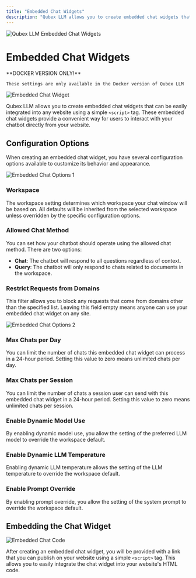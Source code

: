 ```yaml
---
title: "Embedded Chat Widgets"
description: "Qubex LLM allows you to create embedded chat widgets that can be easily integrated into any website"
---
```



<Image
  src="/images/features/chat-widgets/header-image.png"
  height={1080}
  width={1920}
  quality={100}
  alt="Qubex LLM Embedded Chat Widgets"
/>

# Embedded Chat Widgets

<Callout type="info" emoji="️💡">
  **DOCKER VERSION ONLY!**

    These settings are only available in the Docker version of Qubex LLM

</Callout>

<Image
  src="/images/features/chat-widgets/chat-widget.png"
  height={1080}
  width={1920}
  quality={100}
  alt="Embedded Chat Widget"
/>

Qubex LLM allows you to create embedded chat widgets that can be easily integrated into any website using a simple `<script>` tag. These embedded chat widgets provide a convenient way for users to interact with your chatbot directly from your website.

## Configuration Options

When creating an embedded chat widget, you have several configuration options available to customize its behavior and appearance.

<Image
  src="/images/features/chat-widgets/configuration-options.png"
  height={1080}
  width={1920}
  quality={100}
  alt="Embedded Chat Options 1"
/>

### Workspace

The workspace setting determines which workspace your chat window will be based on. All defaults will be inherited from the selected workspace unless overridden by the specific configuration options.

### Allowed Chat Method

You can set how your chatbot should operate using the allowed chat method. There are two options:

- **Chat**: The chatbot will respond to all questions regardless of context.
- **Query**: The chatbot will only respond to chats related to documents in the workspace.

### Restrict Requests from Domains

This filter allows you to block any requests that come from domains other than the specified list. Leaving this field empty means anyone can use your embedded chat widget on any site.

<Image
  src="/images/features/chat-widgets/domain-blacklist.png"
  height={1080}
  width={1920}
  quality={100}
  alt="Embedded Chat Options 2"
/>

### Max Chats per Day

You can limit the number of chats this embedded chat widget can process in a 24-hour period. Setting this value to zero means unlimited chats per day.

### Max Chats per Session

You can limit the number of chats a session user can send with this embedded chat widget in a 24-hour period. Setting this value to zero means unlimited chats per session.

### Enable Dynamic Model Use

By enabling dynamic model use, you allow the setting of the preferred LLM model to override the workspace default.

### Enable Dynamic LLM Temperature

Enabling dynamic LLM temperature allows the setting of the LLM temperature to override the workspace default.

### Enable Prompt Override

By enabling prompt override, you allow the setting of the system prompt to override the workspace default.

## Embedding the Chat Widget

<Image
  src="/images/features/chat-widgets/embed-code.png"
  height={1080}
  width={1920}
  quality={100}
  alt="Embedded Chat Code"
/>

After creating an embedded chat widget, you will be provided with a link that you can publish on your website using a simple `<script>` tag. This allows you to easily integrate the chat widget into your website's HTML code.
